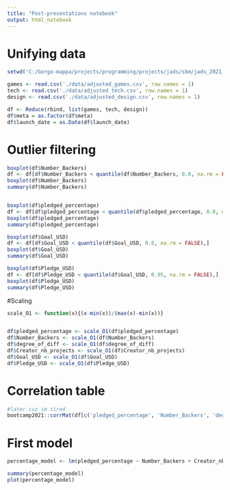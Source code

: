 ```yaml
---
title: "Post-presentations notebook"
output: html_notebook
---
```


# Unifying data

```r
setwd('C:/Gergo-mappa/projects/programming/projects/jads/sbm/jads_2021_g9_sbm')

games <- read.csv('./data/adjusted_games.csv', row.names = 1)
tech <- read.csv('./data/adjusted_tech.csv', row.names = 1)
design <- read.csv('./data/adjusted_design.csv', row.names = 1)

df <- Reduce(rbind, list(games, tech, design))
df$meta = as.factor(df$meta)
df$launch_date = as.Date(df$launch_date)
```
# Outlier filtering
```r
boxplot(df$Number_Backers)
df <- df[df$Number_Backers < quantile(df$Number_Backers, 0.8, na.rm = FALSE),]
boxplot(df$Number_Backers)
summary(df$Number_Backers)


boxplot(df$pledged_percentage)
df <- df[df$pledged_percentage < quantile(df$pledged_percentage, 0.8, na.rm = FALSE),]
boxplot(df$pledged_percentage)
summary(df$pledged_percentage)

boxplot(df$Goal_USD)
df <- df[df$Goal_USD < quantile(df$Goal_USD, 0.8, na.rm = FALSE),]
boxplot(df$Goal_USD)
summary(df$Goal_USD)

boxplot(df$Pledge_USD)
df <- df[df$Pledge_USD < quantile(df$Goal_USD, 0.95, na.rm = FALSE),]
boxplot(df$Pledge_USD)
summary(df$Pledge_USD)

```
#Scaling
```r
scale_O1 <- function(x){(x-min(x))/(max(x)-min(x))}


df$pledged_percentage <- scale_O1(df$pledged_percentage)
df$Number_Backers <- scale_O1(df$Number_Backers)
df$degree_of_diff <- scale_O1(df$degree_of_diff)
df$Creator_nb_projects <- scale_O1(df$Creator_nb_projects)
df$Goal_USD <- scale_O1(df$Goal_USD)
df$Pledge_USD <- scale_O1(df$Pledge_USD)
```
# Correlation table
```r
#later cuz im tired
bootcamp2021::corrMat(df[c('pledged_percentage', 'Number_Backers', 'degree_of_diff', 'Creator_nb_projects', 'Goal_USD', 'Pledge_USD')])
```
# First model
```r

percentage_model <- lm(pledged_percentage ~ Number_Backers + Creator_nb_projects + degree_of_diff*meta + launch_date + location_binary, data = df)

summary(percentage_model)
plot(percentage_model)


```


